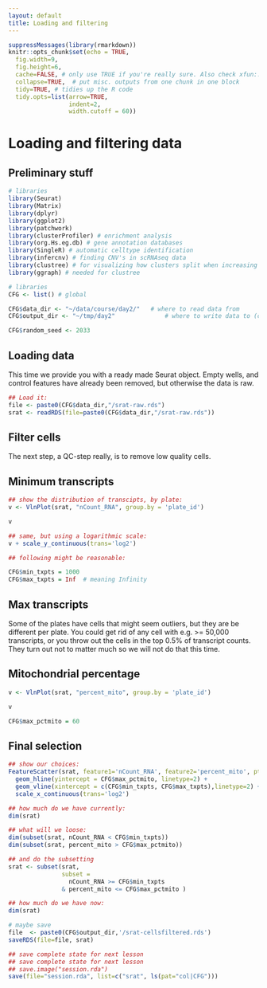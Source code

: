 ```yaml
---
layout: default
title: Loading and filtering
---
```


<!-- stuff to make Rmarkdown do what we want:  -->
```r
suppressMessages(library(rmarkdown))
knitr::opts_chunk$set(echo = TRUE,
  fig.width=9,
  fig.height=6,
  cache=FALSE, # only use TRUE if you're really sure. Also check xfun::cache_rds
  collapse=TRUE,  # put misc. outputs from one chunk in one block
  tidy=TRUE, # tidies up the R code
  tidy.opts=list(arrow=TRUE, 
                 indent=2,
                 width.cutoff = 60))
```

<!-- load complete state from previous lesson ; not the first time-->

# Loading and filtering data
## Preliminary stuff

```r
# libraries
library(Seurat)
library(Matrix)
library(dplyr)
library(ggplot2)
library(patchwork)
library(clusterProfiler) # enrichment analysis
library(org.Hs.eg.db) # gene annotation databases
library(SingleR) # automatic celltype identification
library(infercnv) # finding CNV's in scRNAseq data
library(clustree) # for visualizing how clusters split when increasing resolution
library(ggraph) # needed for clustree


```

```r
# libraries
CFG <- list() # global

CFG$data_dir <- "~/data/course/day2/"   # where to read data from
CFG$output_dir <- "~/tmp/day2"              # where to write data to (can be sasme)

CFG$random_seed <- 2033

```

## Loading data

This time we provide you with a ready made Seurat object. Empty wells,
and control features have already been removed, but otherwise the
data is raw. 

```r
## Load it:
file <- paste0(CFG$data_dir,"/srat-raw.rds")
srat <- readRDS(file=paste0(CFG$data_dir,"/srat-raw.rds"))

```

## Filter cells

The next step, a QC-step really, is to remove low quality cells.

## Minimum transcripts

```r

## show the distribution of transcipts, by plate:
v <- VlnPlot(srat, "nCount_RNA", group.by = 'plate_id')

v

## same, but using a logarithmic scale:
v + scale_y_continuous(trans='log2')

## following might be reasonable:

CFG$min_txpts = 1000
CFG$max_txpts = Inf  # meaning Infinity

```

## Max transcripts

Some of the plates have cells that might seem outliers, but they are
be different per plate. You could get rid of any cell with e.g. >=
50,000 transcripts, or you throw out the cells in the top 0.5% of
transcript counts.  They turn out not to matter much so we will not do
that this time.

<!-- for code throwing out 0.5% top percentile per plate, see prior to 21-Jan-2022 07:19:48 -->

## Mitochondrial percentage

<!-- @@ say something about myotic cells naturally expressing high mito -->

```r

v <- VlnPlot(srat, "percent_mito", group.by = 'plate_id')

v

CFG$max_pctmito = 60

```

## Final selection

```r

## show our choices:
FeatureScatter(srat, feature1='nCount_RNA', feature2='percent_mito', pt.size=2)  + 
  geom_hline(yintercept = CFG$max_pctmito, linetype=2) +
  geom_vline(xintercept = c(CFG$min_txpts, CFG$max_txpts),linetype=2) + 
  scale_x_continuous(trans='log2')

## how much do we have currently:
dim(srat)

## what will we loose:
dim(subset(srat, nCount_RNA < CFG$min_txpts))
dim(subset(srat, percent_mito > CFG$max_pctmito))

## and do the subsetting
srat <- subset(srat,
               subset =
                 nCount_RNA >= CFG$min_txpts
               & percent_mito <= CFG$max_pctmito ) 

## how much do we have now:
dim(srat)

# maybe save
file  <- paste0(CFG$output_dir,'/srat-cellsfiltered.rds')
saveRDS(file=file, srat)

```



<!-- lastly, save the complete sesssion for the next time -->
```r
## save complete state for next lesson
## save complete state for next lesson
## save.image("session.rda")
save(file="session.rda", list=c("srat", ls(pat="col|CFG")))
```
